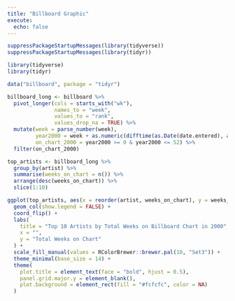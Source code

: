 ```yaml
---
title: "Billboard Graphic"
execute:
  echo: false
---
```


```r
suppressPackageStartupMessages(library(tidyverse))
suppressPackageStartupMessages(library(tidyr))
```

```r
library(tidyverse)
library(tidyr)

data("billboard", package = "tidyr")

billboard_long <- billboard %>%
  pivot_longer(cols = starts_with("wk"), 
               names_to = "week", 
               values_to = "rank", 
               values_drop_na = TRUE) %>%
  mutate(week = parse_number(week),
         year2000 = week + as.numeric(difftime(as.Date(date.entered), as.Date("2000-01-01"), units = "weeks")),
         on_chart_2000 = year2000 >= 0 & year2000 <= 52) %>%
  filter(on_chart_2000)

top_artists <- billboard_long %>%
  group_by(artist) %>%
  summarise(weeks_on_chart = n()) %>%
  arrange(desc(weeks_on_chart)) %>%
  slice(1:10)

ggplot(top_artists, aes(x = reorder(artist, weeks_on_chart), y = weeks_on_chart, fill = artist)) +
  geom_col(show.legend = FALSE) +
  coord_flip() +
  labs(
    title = "Top 10 Artists by Total Weeks on Billboard Chart in 2000",
    x = "",
    y = "Total Weeks on Chart"
  ) +
  scale_fill_manual(values = RColorBrewer::brewer.pal(10, "Set3")) +
  theme_minimal(base_size = 14) +
  theme(
    plot.title = element_text(face = "bold", hjust = 0.5),
    panel.grid.major.y = element_blank(),
    plot.background = element_rect(fill = "#fcfcfc", color = NA)
  )

```
